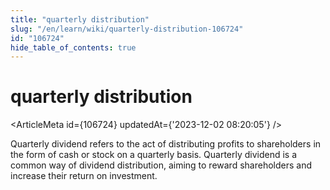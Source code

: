 ```yaml
---
title: "quarterly distribution"
slug: "/en/learn/wiki/quarterly-distribution-106724"
id: "106724"
hide_table_of_contents: true
---
```



# quarterly distribution

<ArticleMeta id={106724} updatedAt={'2023-12-02 08:20:05'} />
<div className='border-solid border-b border-t-0 my-4 border-[var(--ifm-color-gray-300)]' />

Quarterly dividend refers to the act of distributing profits to shareholders in the form of cash or stock on a quarterly basis. Quarterly dividend is a common way of dividend distribution, aiming to reward shareholders and increase their return on investment.
